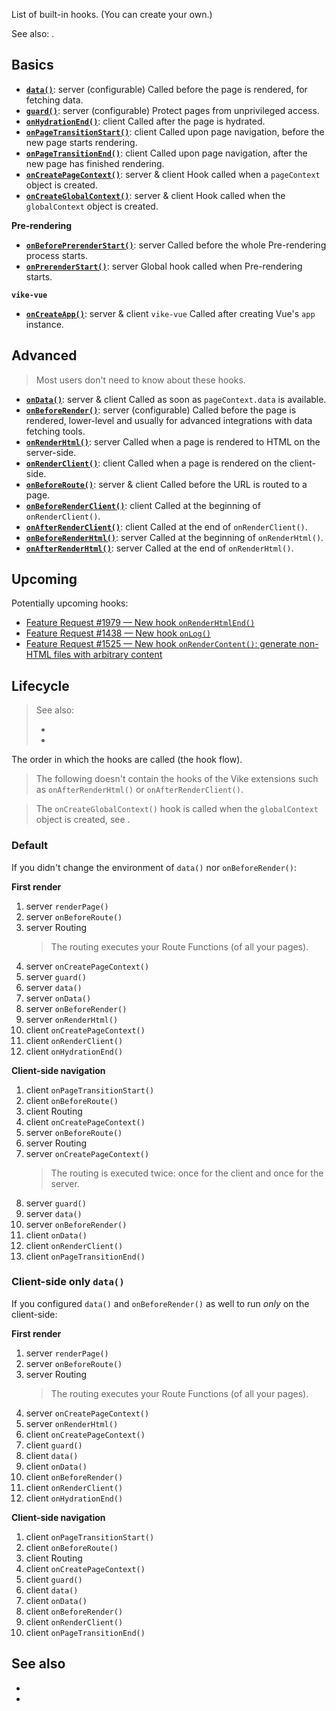 
List of built-in hooks. (You can <Link href="/meta">create your own</Link>.)

See also: <Link href="/settings" />.


## Basics

- [**`data()`**](/data): <TextEnv>server (configurable)</TextEnv> Called before the page is rendered, for fetching data.
- [**`guard()`**](/guard): <TextEnv>server (configurable)</TextEnv> Protect pages from unprivileged access.
- [**`onHydrationEnd()`**](/onHydrationEnd): <TextEnv>client</TextEnv> Called after the page is <Link href="/hydration">hydrated</Link>.
- [**`onPageTransitionStart()`**](/onPageTransitionStart): <TextEnv>client</TextEnv> Called upon page navigation, before the new page starts rendering.
- [**`onPageTransitionEnd()`**](/onPageTransitionEnd): <TextEnv>client</TextEnv> Called upon page navigation, after the new page has finished rendering.
- [**`onCreatePageContext()`**](/onCreatePageContext): <TextEnv>server & client</TextEnv> Hook called when a <Link href="/pageContext">`pageContext` object</Link> is created.
- [**`onCreateGlobalContext()`**](/onCreateGlobalContext): <TextEnv>server & client</TextEnv> Hook called when the <Link href="/globalContext">`globalContext` object</Link> is created.

**Pre-rendering**

- [**`onBeforePrerenderStart()`**](/onBeforePrerenderStart): <TextEnv>server</TextEnv> Called before the whole <Link href="/pre-rendering">Pre-rendering</Link> process starts.
- [**`onPrerenderStart()`**](/onPrerenderStart): <TextEnv>server</TextEnv> Global hook called when <Link href="/pre-rendering">Pre-rendering</Link> starts.

**`vike-vue`**

- [**`onCreateApp()`**](/onCreateApp): <TextEnv>server & client</TextEnv> <Link href="/vike-vue">`vike-vue`</Link> Called after creating Vue's `app` instance.



## Advanced

> Most users don't need to know about these hooks.

- [**`onData()`**](/onData): <TextEnv>server & client</TextEnv> Called as soon as <Link href="/pageContext#data">`pageContext.data`</Link> is available.
- [**`onBeforeRender()`**](/onBeforeRender): <TextEnv>server (configurable)</TextEnv> Called before the page is rendered, lower-level and usually for advanced integrations with data fetching tools.
- [**`onRenderHtml()`**](/onRenderHtml): <TextEnv>server</TextEnv> Called when a page is rendered to HTML on the server-side.
- [**`onRenderClient()`**](/onRenderClient): <TextEnv>client</TextEnv> Called when a page is rendered on the client-side.
- [**`onBeforeRoute()`**](/onBeforeRoute): <TextEnv>server & client</TextEnv> Called before the URL is routed to a page.
- [**`onBeforeRenderClient()`**](/onBeforeRenderClient): <TextEnv>client</TextEnv> Called at the beginning of <Link href="/onRenderClient">`onRenderClient()`</Link>.
- [**`onAfterRenderClient()`**](/onAfterRenderClient): <TextEnv>client</TextEnv> Called at the end of <Link href="/onRenderClient">`onRenderClient()`</Link>.
- [**`onBeforeRenderHtml()`**](/onBeforeRenderHtml): <TextEnv>server</TextEnv> Called at the beginning of <Link href="/onRenderHtml">`onRenderHtml()`</Link>.
- [**`onAfterRenderHtml()`**](/onAfterRenderHtml): <TextEnv>server</TextEnv> Called at the end of <Link href="/onRenderHtml">`onRenderHtml()`</Link>.



## Upcoming

Potentially upcoming hooks:
- [Feature Request #1979 — New hook `onRenderHtmlEnd()`](https://github.com/vikejs/vike/issues/1979)
- [Feature Request #1438 — New hook `onLog()`](https://github.com/vikejs/vike/issues/1438)
- [Feature Request #1525 — New hook `onRenderContent()`: generate non-HTML files with arbitrary content](https://github.com/vikejs/vike/issues/1525)


## Lifecycle

> See also:
> - <Link href="/pageContext#lifecycle" />
> - <Link href="/globalContext#lifecycle" />

The order in which the hooks are called (the hook flow).

> The following doesn't contain the hooks of the Vike extensions <UiFrameworkExtension name /> such as <Link href="/onAfterRenderHtml">`onAfterRenderHtml()`</Link> or <Link href="/onAfterRenderClient">`onAfterRenderClient()`</Link>.

> The <Link href="/onCreateGlobalContext">`onCreateGlobalContext()` hook</Link> is called when the `globalContext` object is created, see <Link href="/globalContext#lifecycle" />.

### Default

If you didn't change the environment of `data()` nor `onBeforeRender()`:

**First render**

1. <TextEnv2>server</TextEnv2> <Link href="/renderPage">`renderPage()`</Link>
1. <TextEnv2>server</TextEnv2> <Link href="/onBeforeRoute">`onBeforeRoute()`</Link>
1. <TextEnv2>server</TextEnv2> <Link href="/routing">Routing</Link>
   > The routing executes your <Link href="/route-function">Route Functions</Link> (of all your pages).
1. <TextEnv2>server</TextEnv2> <Link href="/onCreatePageContext">`onCreatePageContext()`</Link>
1. <TextEnv2>server</TextEnv2> <Link href="/guard">`guard()`</Link>
1. <TextEnv2>server</TextEnv2> <Link href="/data">`data()`</Link>
1. <TextEnv2>server</TextEnv2> <Link href="/onData">`onData()`</Link>
1. <TextEnv2>server</TextEnv2> <Link href="/onBeforeRender">`onBeforeRender()`</Link>
1. <TextEnv2>server</TextEnv2> <Link href="/onRenderHtml">`onRenderHtml()`</Link>
1. <TextEnv2>client</TextEnv2> <Link href="/onCreatePageContext">`onCreatePageContext()`</Link>
1. <TextEnv2>client</TextEnv2> <Link href="/onRenderClient">`onRenderClient()`</Link>
1. <TextEnv2>client</TextEnv2> <Link href="/onHydrationEnd">`onHydrationEnd()`</Link>

**Client-side navigation**

1. <TextEnv2>client</TextEnv2> <Link href="/onPageTransitionStart">`onPageTransitionStart()`</Link>
1. <TextEnv2>client</TextEnv2> <Link href="/onBeforeRoute">`onBeforeRoute()`</Link>
1. <TextEnv2>client</TextEnv2> <Link href="/routing">Routing</Link>
1. <TextEnv2>client</TextEnv2> <Link href="/onCreatePageContext">`onCreatePageContext()`</Link>
1. <TextEnv2>server</TextEnv2> <Link href="/onBeforeRoute">`onBeforeRoute()`</Link>
1. <TextEnv2>server</TextEnv2> <Link href="/routing">Routing</Link>
1. <TextEnv2>server</TextEnv2> <Link href="/onCreatePageContext">`onCreatePageContext()`</Link>
   > The routing is executed twice: once for the client and once for the server.
1. <TextEnv2>server</TextEnv2> <Link href="/guard">`guard()`</Link>
1. <TextEnv2>server</TextEnv2> <Link href="/data">`data()`</Link>
1. <TextEnv2>server</TextEnv2> <Link href="/onBeforeRender">`onBeforeRender()`</Link>
1. <TextEnv2>client</TextEnv2> <Link href="/onData">`onData()`</Link>
1. <TextEnv2>client</TextEnv2> <Link href="/onRenderClient">`onRenderClient()`</Link>
1. <TextEnv2>client</TextEnv2> <Link href="/onPageTransitionEnd">`onPageTransitionEnd()`</Link>

### Client-side only `data()`

If you <Link href="/data#environment">configured `data()`</Link> and <Link href="/onBeforeRender#environment">`onBeforeRender()` as well</Link> to run *only* on the client-side:

**First render**

1. <TextEnv2>server</TextEnv2> <Link href="/renderPage">`renderPage()`</Link>
1. <TextEnv2>server</TextEnv2> <Link href="/onBeforeRoute">`onBeforeRoute()`</Link>
1. <TextEnv2>server</TextEnv2> <Link href="/routing">Routing</Link>
   > The routing executes your <Link href="/route-function">Route Functions</Link> (of all your pages).
1. <TextEnv2>server</TextEnv2> <Link href="/onCreatePageContext">`onCreatePageContext()`</Link>
1. <TextEnv2>server</TextEnv2> <Link href="/onRenderHtml">`onRenderHtml()`</Link>
1. <TextEnv2>client</TextEnv2> <Link href="/onCreatePageContext">`onCreatePageContext()`</Link>
1. <TextEnv2>client</TextEnv2> <Link href="/guard">`guard()`</Link>
1. <TextEnv2>client</TextEnv2> <Link href="/data">`data()`</Link>
1. <TextEnv2>client</TextEnv2> <Link href="/onData">`onData()`</Link>
1. <TextEnv2>client</TextEnv2> <Link href="/onBeforeRender">`onBeforeRender()`</Link>
1. <TextEnv2>client</TextEnv2> <Link href="/onRenderClient">`onRenderClient()`</Link>
1. <TextEnv2>client</TextEnv2> <Link href="/onHydrationEnd">`onHydrationEnd()`</Link>

**Client-side navigation**

1. <TextEnv2>client</TextEnv2> <Link href="/onPageTransitionStart">`onPageTransitionStart()`</Link>
1. <TextEnv2>client</TextEnv2> <Link href="/onBeforeRoute">`onBeforeRoute()`</Link>
1. <TextEnv2>client</TextEnv2> <Link href="/routing">Routing</Link>
1. <TextEnv2>client</TextEnv2> <Link href="/onCreatePageContext">`onCreatePageContext()`</Link>
1. <TextEnv2>client</TextEnv2> <Link href="/guard">`guard()`</Link>
1. <TextEnv2>client</TextEnv2> <Link href="/data">`data()`</Link>
1. <TextEnv2>client</TextEnv2> <Link href="/onData">`onData()`</Link>
1. <TextEnv2>client</TextEnv2> <Link href="/onBeforeRender">`onBeforeRender()`</Link>
1. <TextEnv2>client</TextEnv2> <Link href="/onRenderClient">`onRenderClient()`</Link>
1. <TextEnv2>client</TextEnv2> <Link href="/onPageTransitionEnd">`onPageTransitionEnd()`</Link>


## See also

 - <Link href="/settings" />
 - <Link href="/config" />
